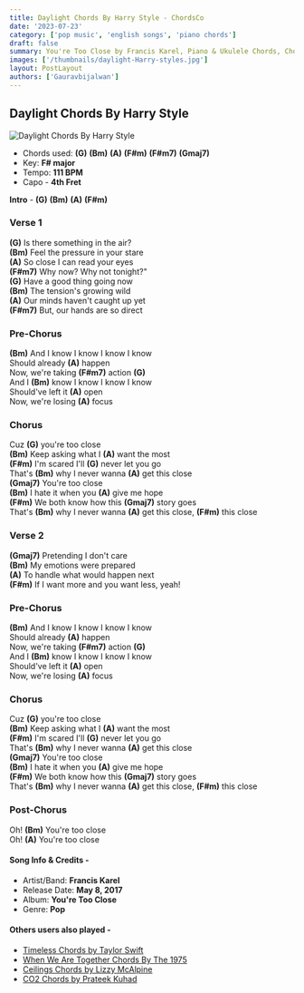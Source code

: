 ```yaml
---
title: Daylight Chords By Harry Style - ChordsCo
date: '2023-07-23'
category: ['pop music', 'english songs', 'piano chords']
draft: false
summary: You're Too Close by Francis Karel, Piano & Ukulele Chords, Chords used - (G) (Bm) (A) (F#m) (F#m7) (Gmaj7), Capo - 4th Fret, Key - F# major.
images: ['/thumbnails/daylight-Harry-styles.jpg']
layout: PostLayout
authors: ['Gauravbijalwan']
---
```


## Daylight Chords By Harry Style

![Daylight Chords By Harry Style](/thumbnails/daylight-Harry-styles.jpg)

- Chords used: **(G)** **(Bm)** **(A)** **(F#m)** **(F#m7)** **(Gmaj7)**
- Key: **F# major**
- Tempo: **111 BPM**
- Capo - **4th Fret**

**Intro** - **(G)** **(Bm)** **(A)** **(F#m)**

### Verse 1

**(G)** Is there something in the air?\
**(Bm)** Feel the pressure in your stare\
**(A)** So close I can read your eyes\
**(F#m7)** Why now? Why not tonight?"\
**(G)** Have a good thing going now\
**(Bm)** The tension's growing wild\
**(A)** Our minds haven't caught up yet\
**(F#m7)** But, our hands are so direct

### Pre-Chorus

**(Bm)** And I know I know I know I know\
Should already **(A)** happen\
Now, we're taking **(F#m7)** action **(G)**\
And I **(Bm)** know I know I know I know\
Should've left it **(A)** open\
Now, we're losing **(A)** focus

### Chorus

Cuz **(G)** you're too close\
**(Bm)** Keep asking what I **(A)** want the most\
**(F#m)** I'm scared I'll **(G)** never let you go\
That's **(Bm)** why I never wanna **(A)** get this close\
**(Gmaj7)** You're too close\
**(Bm)** I hate it when you **(A)** give me hope\
**(F#m)** We both know how this **(Gmaj7)** story goes\
That's **(Bm)** why I never wanna **(A)** get this close, **(F#m)** this close

### Verse 2

**(Gmaj7)** Pretending I don't care\
**(Bm)** My emotions were prepared\
**(A)** To handle what would happen next\
**(F#m)** If I want more and you want less, yeah!

### Pre-Chorus

**(Bm)** And I know I know I know I know\
Should already **(A)** happen\
Now, we're taking **(F#m7)** action **(G)**\
And I **(Bm)** know I know I know I know\
Should've left it **(A)** open\
Now, we're losing **(A)** focus

### Chorus

Cuz **(G)** you're too close\
**(Bm)** Keep asking what I **(A)** want the most\
**(F#m)** I'm scared I'll **(G)** never let you go\
That's **(Bm)** why I never wanna **(A)** get this close\
**(Gmaj7)** You're too close\
**(Bm)** I hate it when you **(A)** give me hope\
**(F#m)** We both know how this **(Gmaj7)** story goes\
That's **(Bm)** why I never wanna **(A)** get this close, **(F#m)** this close

### Post-Chorus

Oh! **(Bm)** You're too close\
Oh! **(A)** You're too close

#### Song Info & Credits -

- Artist/Band: **Francis Karel**
- Release Date: **May 8, 2017**
- Album: **You're Too Close**
- Genre: **Pop**

#### Others users also played -

- [Timeless Chords by Taylor Swift](https://www.chordsco.com/chords/timeless-chords-by-taylor-swift)
- [When We Are Together Chords By The 1975](https://www.chordsco.com/chords/when-we-are-together-chords-by-the-1975)
- [Ceilings Chords by Lizzy McAlpine](https://www.chordsco.com/chords/ceilings-chords-by-lizzy-mcalpine)
- [CO2 Chords by Prateek Kuhad](https://www.chordsco.com/chords/co2-chords-by-prateek-kuhad)
